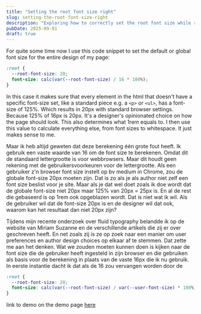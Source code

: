 ```yaml
---
title: "Setting the root font size right"
slug: setting-the-root-font-size-right
description: "Exploring how to correctly set the root font size while respecting user preferences and accessibility."
pubDate: 2025-09-01
draft: true
---
```


For quite some time now I use this code snippet to set the default or global font size for the entire design of my page:

```css
:root {
  --root-font-size: 20;
  font-size: calc(var(--root-font-size) / 16 * 100%);
}
```

In this case it makes sure that every element in the html that doesn't have a specific font-size set, like a standard piece e.g. a `<p>` or `<ul>`, has a font-size of 125%. Which results in 20px with standard browser settings. Because 125% of 16px is 20px. It's a designer's opinionated choice on how the page should look. This also determines what 1rem equals to. I then use this value to calculate everything else, from font sizes to whitespace. It just makes sense to me.

Maar ik heb altijd geweten dat deze berekening één grote fout heeft. Ik gebruik een vaste waarde van 16 om de font size te berekenen. Omdat dit de standaard lettergrootte is voor webbrowsers. Maar dit houdt geen rekening met de gebruikersvoorkeuren voor de lettergrootte. Als een gebruiker z'n browser font size instelt op bv medium in Chrome, zou de globale font-size 20px moeten zijn. Dat is zo als je als author niet zelf een font size beslist voor je site. Maar als je dat wel doet zoals ik doe wordt dat de globale font-size niet 20px maar 125% van 20px = 25px is. En al de rest die gebaseerd is op 1rem ook opgeblazen wordt. Dat is niet wat ik wil. Als de gebruiker wil dat de font-size 20px is en de designer wil dat ook, waarom kan het resultaat dan niet 20px zijn?

Tijdens mijn recente onderzoek over fluid typography belandde ik op de website van Miriam Suzanne en de verschillende artikels die zij er over geschreven heeft. En net zoals zij is ze op zoek naar een manier om user preferences en author design choices op elkaar af te stemmen. Dat zette me aan het denken. Wat we zouden moeten kunnen doen is kijken naar de font size die de gebruiker heeft ingesteld in zijn browser en die gebruiken als basis voor de berekening in plaats van de vaste 16px die ik nu gebruik. In eerste instantie dacht ik dat als de 16 zou vervangen worden door de 


```css
:root {
  --root-font-size: 20;
  font-size: calc(var(--root-font-size) / var(--user-font-size) * 100%);
}
```

link to demo on the demo page [here](/demos/fluid-modular-scale)